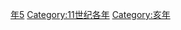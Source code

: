 {{Catnav|頁面分類|历史|歷史時代|年|11世纪各年}}
{{Commons category|1035}}

[[Category:1030年代|年5]]
[[Category:11世纪各年|Category:11世纪各年]]
[[Category:亥年|Category:亥年]]